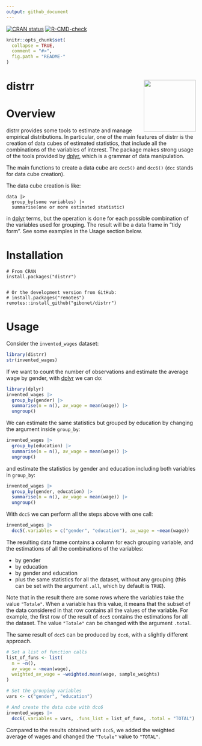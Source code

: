```yaml
---
output: github_document
---
```


<!-- README.md is generated from README.Rmd. Please edit that file -->


<!-- badges: start -->
[![CRAN status](https://www.r-pkg.org/badges/version/distrr)](https://cran.r-project.org/package=distrr) 
[![R-CMD-check](https://github.com/gibonet/distrr/actions/workflows/R-CMD-check.yaml/badge.svg)](https://github.com/gibonet/distrr/actions/workflows/R-CMD-check.yaml)
<!-- badges: end -->


```r
knitr::opts_chunk$set(
  collapse = TRUE,
  comment = "#>",
  fig.path = "README-"
)
```

# distrr <img src="inst/distrr-sticker.svg" align="right" height="138" />


# Overview

distrr provides some tools to estimate and manage empirical distributions. In particular, one of the main features of distrr is
the creation of data cubes of estimated statistics, that include all the combinations of the variables of interest. The package makes strong
usage of the tools provided by [dplyr](https://cran.r-project.org/package=dplyr), which is a grammar of data manipulation.

The main functions to create a data cube are `dcc5()` and `dcc6()` (`dcc` stands for data cube creation).

The data cube creation is like:

```
data |>
  group_by(some variables) |>
  summarise(one or more estimated statistic)
```

in [dplyr](https://cran.r-project.org/package=dplyr) terms, but the operation is done for each possible combination of
the variables used for grouping. The result will be a data frame in "tidy form". See some examples in the Usage section below. 

 

# Installation


```
# From CRAN
install.packages("distrr")


# Or the development version from GitHub:
# install.packages("remotes")
remotes::install_github("gibonet/distrr")
```


# Usage

Consider the `invented_wages` dataset:

```r
library(distrr)
str(invented_wages)
```

If we want to count the number of observations and estimate the average wage by gender, 
with [dplyr](https://cran.r-project.org/package=dplyr) we can do:

```r
library(dplyr)
invented_wages |>
  group_by(gender) |>
  summarise(n = n(), av_wage = mean(wage)) |>
  ungroup()
```

We can estimate the same statistics but grouped by education by changing the argument inside `group_by`:

```r
invented_wages |>
  group_by(education) |>
  summarise(n = n(), av_wage = mean(wage)) |>
  ungroup()
```

and estimate the statistics by gender and education including both variables in `group_by`:

```r
invented_wages |>
  group_by(gender, education) |>
  summarise(n = n(), av_wage = mean(wage)) |>
  ungroup()
```


With `dcc5` we can perform all the steps above with one call:

```r
invented_wages |> 
  dcc5(.variables = c("gender", "education"), av_wage = ~mean(wage))
```

The resulting data frame contains a column for each grouping variable, and the estimations of all the combinations of the variables:

- by gender
- by education
- by gender and education
- plus the same statistics for all the dataset, without any grouping (this can be set with the argument `.all`, which by default is `TRUE`).

Note that in the result there are some rows where the variables take the value `"Totale"`. When a variable has this value, it means that the subset of the data considered in that row contains all the values of the variable. For example, the first row of the result of `dcc5` contains the estimations for all the dataset. The value `"Totale"` can be changed with the argument `.total`.


The same result of `dcc5` can be produced by `dcc6`, with a slightly different approach.

```r
# Set a list of function calls
list_of_funs <- list(
  n = ~n(),
  av_wage = ~mean(wage),
  weighted_av_wage = ~weighted.mean(wage, sample_weights)
)

# Set the grouping variables
vars <- c("gender", "education")

# And create the data cube with dcc6
invented_wages |> 
  dcc6(.variables = vars, .funs_list = list_of_funs, .total = "TOTAL")
```

Compared to the results obtained with `dcc5`, we added the weighted average of wages and changed the `"Totale"` value to `"TOTAL"`.
